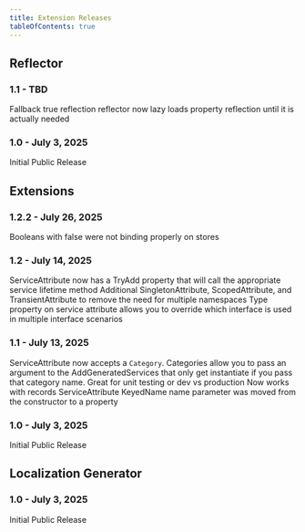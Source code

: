 ```yaml
---
title: Extension Releases
tableOfContents: true
---
```



## Reflector

### 1.1 - TBD
<RN type="enhancement">Fallback true reflection reflector now lazy loads property reflection until it is actually needed</RN>

### 1.0 - July 3, 2025
<RN type="feature">Initial Public Release</RN>

## Extensions

### 1.2.2 - July 26, 2025
<RN type="fix">Booleans with false were not binding properly on stores</RN>

### 1.2 - July 14, 2025
<RN type="enhancement">ServiceAttribute now has a TryAdd property that will call the appropriate service lifetime method</RN>
<RN type="enhancement">Additional SingletonAttribute, ScopedAttribute, and TransientAttribute to remove the need for multiple namespaces</RN>
<RN type="enhancement">Type property on service attribute allows you to override which interface is used in multiple interface scenarios</RN>

### 1.1 - July 13, 2025
<RN type="feature">ServiceAttribute now accepts a `Category`.  Categories allow you to pass an argument to the AddGeneratedServices that only get instantiate if you pass that category name.  Great for unit testing or dev vs production</RN>
<RN type="enhancement">Now works with records</RN>
<RN type="fix" breaking={true}>ServiceAttribute KeyedName name parameter was moved from the constructor to a property</RN>

### 1.0 - July 3, 2025
<RN type="feature">Initial Public Release</RN>

## Localization Generator

### 1.0 - July 3, 2025
<RN type="feature">Initial Public Release</RN>